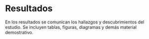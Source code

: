# Resultados

En los resultados se comunican los hallazgos y descubrimientos del estudio. Se incluyen tablas, figuras, diagramas y demás material demostrativo.

<!-- Falta agregar información -->